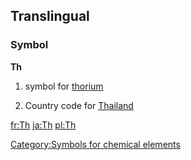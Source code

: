 ==Translingual==
===Symbol===
'''Th'''
#{{chemistry}} symbol for [[thorium]]
#Country code for [[Thailand]]
[[Category:Symbols for chemical elements]]

[[fr:Th]]
[[ja:Th]]
[[pl:Th]]